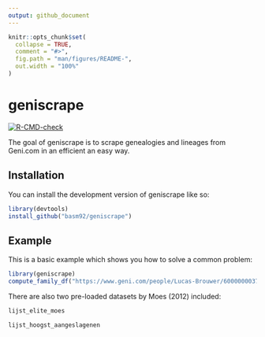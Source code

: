 ```yaml
---
output: github_document
---
```


<!-- README.md is generated from README.Rmd. Please edit that file -->

```r
knitr::opts_chunk$set(
  collapse = TRUE,
  comment = "#>",
  fig.path = "man/figures/README-",
  out.width = "100%"
)
```

# geniscrape

<!-- badges: start -->
[![R-CMD-check](https://github.com/basm92/geniscrape/actions/workflows/R-CMD-check.yaml/badge.svg)](https://github.com/basm92/geniscrape/actions/workflows/R-CMD-check.yaml)
<!-- badges: end -->

The goal of geniscrape is to scrape genealogies and lineages from Geni.com in an efficient an easy way. 

## Installation

You can install the development version of geniscrape like so:

``` r
library(devtools)
install_github("basm92/geniscrape")
```

## Example

This is a basic example which shows you how to solve a common problem:

```r
library(geniscrape)
compute_family_df("https://www.geni.com/people/Lucas-Brouwer/6000000037332972722")
```

There are also two pre-loaded datasets by Moes (2012) included: 

```r
lijst_elite_moes

lijst_hoogst_aangeslagenen
```


